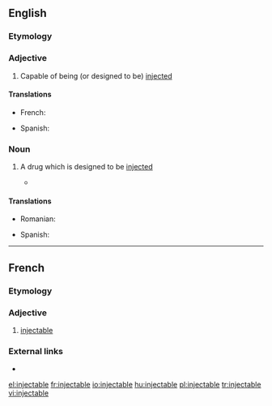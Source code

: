 ==English==

===Etymology===
{{suffix|inject|able|lang=en}}

===Adjective===
{{en-adj|-}}

# Capable of being (or designed to be) [[inject]]ed

====Translations====
{{trans-top|capable of being injected}}
* French: {{t+|fr|injectable|m|f}}
{{trans-mid}}
* Spanish: {{t|es|inyectable}}
{{trans-bottom}}

===Noun===
{{en-noun}}

# {{lb|en|pharmacy}} A drug which is designed to be [[inject]]ed
#* {{quote-journal|2009|January 3|Amy Zipkin|Drugstores, Too, Feel Recession Pain|New York Times|url=http://www.nytimes.com/2009/01/03/business/03interview.html
|passage=Complex high-cost drug therapy, such as '''injectables''' and infusions, are close to a $70 billion sector.}}

====Translations====
{{trans-top|a drug which is designed to be injected}}
* Romanian: {{t+|ro|injectabil|m}}
{{trans-mid}}
* Spanish: {{t|es|inyectable|m}}
{{trans-bottom}}

----

==French==

===Etymology===
{{suffix|injecter|able|lang=fr}}

===Adjective===
{{fr-adj}}
# [[#English|injectable]]

===External links===
* {{R:TLFi}}

[[el:injectable]]
[[fr:injectable]]
[[io:injectable]]
[[hu:injectable]]
[[pl:injectable]]
[[tr:injectable]]
[[vi:injectable]]